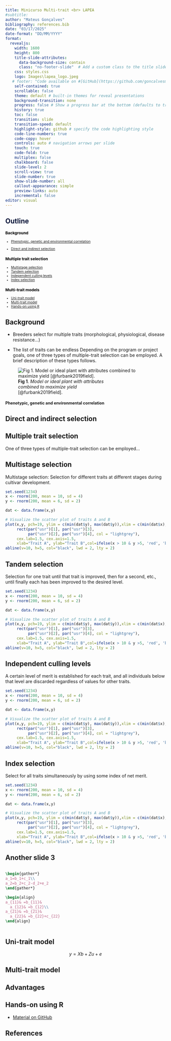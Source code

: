 ```yaml
---
title: Minicurso Multi-trait <br> LAPEA
#subtitle: 
author: "Mateus Gonçalves"
bibliography: references.bib
date: "03/17/2025"
date-format: "DD/MM/YYYY"
format:
  revealjs:
    width: 1600
    height: 800
    title-slide-attributes:
      data-background-size: contain
      class: "no-footer-slide"  # Add a custom class to the title slide
    css: styles.css
    logo: Images\lapea_logo.jpeg
   # footer: "Code available on #[GitHub](https://github.com/goncalvesmateu/Multi-trait-LAPEA.git)."
    self-contained: true
    scrollable: false
    theme: default # built-in themes for reveal presentations
    background-transition: none
    progress: false # Show a progress bar at the bottom (defaults to true).
    history: true
    toc: false
    transition: slide
    transition-speed: default
    highlight-style: github # specify the code highlighting style
    code-line-numbers: true
    code-copy: hover
    controls: auto # navigation arrows per slide
    touch: true
    code-fold: true
    multiplex: false
    chalkboard: false
    slide-level: 2
    scroll-view: true
    slide-number: true
    show-slide-number: all
    callout-appearance: simple
    preview-links: auto
    incremental: false
editor: visual
---
```


## Outline {style="color: #081539"}

::: {style="font-size: 75%;"}
### Background {style="color:black"}

- [Phenotypic, genetic and environmental correlation]

- [Direct and indirect selection]

### [Multiple trait selection]{style="color:black"}

-   [Multistage selection]
-   [Tandem selection]
-   [Independent culling levels]
-   [Index selection]

### [Multi-trait models]{style="color:black"}

- [Uni-trait model]
- [Multi-trait model]
- [Hands-on using R]
:::

## Background 

::: {layout="[ 0.8, -0.3, 0.5 ]"}

-   Breeders select for multiple traits (morphological, physiological, disease resistance...)

-   The list of traits can be endless
Depending on the program or project goals, one of three types of multiple-trait selection can be employed. A brief description of these types follows.


![**Fig 1**. *Model or ideal plant with attributes <br> combined to maximize yield* <br> [@furbank2019field].](Images\ideotypeWheat.png){fig-align="left"}
:::

## Phenotypic, genetic and environmental correlation {style="font-size: 90%;"}


## Direct and indirect selection



## Multiple trait selection {.center}

One of three types of multiple-trait selection can be employed... 

## Multistage selection

Multistage selection: Selection for different traits at different stages during cultivar development.

```r

set.seed(1234)
x <- rnorm(200, mean = 10, sd = 4)
y <- rnorm(200, mean = 6, sd = 2)

dat <- data.frame(x,y)

# Visualize the scatter plot of traits A and B
plot(x,y, pch=19, ylim = c(min(dat$y), max(dat$y)),xlim = c(min(dat$x), max(dat$x)),
     rect(par("usr")[1], par("usr")[3],
          par("usr")[2], par("usr")[4], col = "lightgrey"),
     cex.lab=1.5, cex.axis=1.5,
     xlab="Trait A", ylab="Trait B",col=ifelse(x > 10 & y >5, 'red', 'blue'))
abline(v=10, h=5, col="black", lwd = 2, lty = 2)

```

## Tandem selection

Selection for one trait until that trait is improved, then for a second, etc., until finally each has been improved to the desired level.

```r

set.seed(1234)
x <- rnorm(200, mean = 10, sd = 4)
y <- rnorm(200, mean = 6, sd = 2)

dat <- data.frame(x,y)

# Visualize the scatter plot of traits A and B
plot(x,y, pch=19, ylim = c(min(dat$y), max(dat$y)),xlim = c(min(dat$x), max(dat$x)),
     rect(par("usr")[1], par("usr")[3],
          par("usr")[2], par("usr")[4], col = "lightgrey"),
     cex.lab=1.5, cex.axis=1.5,
     xlab="Trait A", ylab="Trait B",col=ifelse(x > 10 & y >5, 'red', 'blue'))
abline(v=10, h=5, col="black", lwd = 2, lty = 2)

```

## Independent culling levels

A certain level of merit is established for each trait, and all individuals below that level are discarded regardless of values for other traits.

```r

set.seed(1234)
x <- rnorm(200, mean = 10, sd = 4)
y <- rnorm(200, mean = 6, sd = 2)

dat <- data.frame(x,y)

# Visualize the scatter plot of traits A and B
plot(x,y, pch=19, ylim = c(min(dat$y), max(dat$y)),xlim = c(min(dat$x), max(dat$x)),
     rect(par("usr")[1], par("usr")[3],
          par("usr")[2], par("usr")[4], col = "lightgrey"),
     cex.lab=1.5, cex.axis=1.5,
     xlab="Trait A", ylab="Trait B",col=ifelse(x > 10 & y >5, 'red', 'blue'))
abline(v=10, h=5, col="black", lwd = 2, lty = 2)

```

## Index selection

Select for all traits simultaneously by using some index of net merit.

```r

set.seed(1234)
x <- rnorm(200, mean = 10, sd = 4)
y <- rnorm(200, mean = 6, sd = 2)

dat <- data.frame(x,y)

# Visualize the scatter plot of traits A and B
plot(x,y, pch=19, ylim = c(min(dat$y), max(dat$y)),xlim = c(min(dat$x), max(dat$x)),
     rect(par("usr")[1], par("usr")[3],
          par("usr")[2], par("usr")[4], col = "lightgrey"),
     cex.lab=1.5, cex.axis=1.5,
     xlab="Trait A", ylab="Trait B",col=ifelse(x > 10 & y >5, 'red', 'blue'))
abline(v=10, h=5, col="black", lwd = 2, lty = 2)

```

## Another slide 3

::: columns
::: {.column width="40%"}
``` tex
\begin{gather*}
a_1=b_1+c_1\\
a_2=b_2+c_2-d_2+e_2
\end{gather*}

\begin{align}
a_{11}& =b_{11}&
  a_{12}& =b_{12}\\
a_{21}& =b_{21}&
  a_{22}& =b_{22}+c_{22}
\end{align}
```
:::

::: {.column width="60%"}
```{=tex}
\begin{gather*}
a_1=b_1+c_1\\
a_2=b_2+c_2-d_2+e_2
\end{gather*}
```
```{=tex}
\begin{align}
a_{11}& =b_{11}&
  a_{12}& =b_{12}\\
a_{21}& =b_{21}&
  a_{22}& =b_{22}+c_{22}
\end{align}
```
:::
:::

## Uni-trait model


$$
y = Xb + Zu + e
$$


## Multi-trait model


\begin{gather*}
y_{i} = X_{i}b_{i} + Z_{i}u_{i} + e_{i} , & i = 1, 2
\end{gather*}

\begin{align}

\begin{bmatrix}
   y_{1} \\
   y_{2} \\
   \end{bmatrix} = 
   
   \begin{bmatrix}
   X_{1} & 0 \\
   0 & X_{2} \\
   \end{bmatrix} \begin{bmatrix}
   b_{1} \\
   b_{2} \\
   \end{bmatrix} +
   
    \begin{bmatrix}
   Z_{1} & 0 \\
   0 & Z_{2} \\
   \end{bmatrix}\begin{bmatrix}
   u_{1} \\
   u_{2} \\
   \end{bmatrix} +
   
   \begin{bmatrix}
   e_{1} \\
   e_{2} \\
   \end{bmatrix}
   
\end{align}

## Advantages


## Hands-on using R


-   [Material on GitHub](https://github.com/goncalvesmateu/Multi-trait-LAPEA)



## References